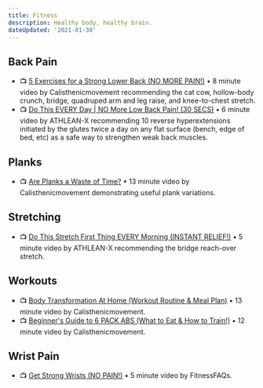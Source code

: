 ```yaml
---
title: Fitness
description: Healthy body, healthy brain.
dateUpdated: '2021-01-30'
---
```


## Back Pain

- 📺 [5 Exercises for a Strong Lower Back (NO MORE PAIN!)](https://m.youtube.com/watch?v=cVnIAfmEox0) • 8 minute video by Calisthenicmovement recommending the cat cow, hollow-body crunch, bridge, quadruped arm and leg raise, and knee-to-chest stretch.
- 📺 [Do This EVERY Day | NO More Low Back Pain! (30 SECS)](https://m.youtube.com/watch?v=DvJnmHynMfo) • 6 minute video by ATHLEAN-X recommending 10 reverse hyperextensions initiated by the glutes twice a day on any flat surface (bench, edge of bed, etc) as a safe way to strengthen weak back muscles.

## Planks

- 📺 [Are Planks a Waste of Time?](https://m.youtube.com/watch?v=uC2zd0ppaLc&feature=youtu.be) • 13 minute video by Calisthenicmovement demonstrating useful plank variations.

## Stretching 

- 📺 [Do This Stretch First Thing EVERY Morning (INSTANT RELIEF!)](https://m.youtube.com/watch?v=m4-MLaa4nCs) • 5 minute video by ATHLEAN-X recommending the bridge reach-over stretch.

## Workouts

- 📺 [Body Transformation At Home (Workout Routine & Meal Plan)](https://m.youtube.com/watch?v=GrCFh9grF-k) • 13 minute video by Calisthenicmovement.
- 📺 [Beginner's Guide to 6 PACK ABS (What to Eat & How to Train!)](https://m.youtube.com/watch?v=GHC_GoAmwqo) • 12 minute video by Calisthenicmovement.

## Wrist Pain

- 📺 [Get Strong Wrists (NO PAIN!)](https://m.youtube.com/watch?v=M7hga65KtDA) • 5 minute video by FitnessFAQs.
